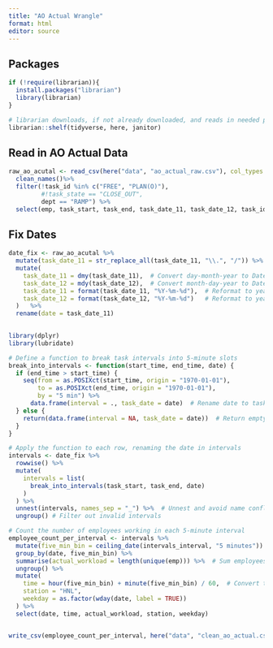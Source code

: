 ```yaml
---
title: "AO Actual Wrangle"
format: html
editor: source
---
```


## Packages
```r

if (!require(librarian)){
  install.packages("librarian")
  library(librarian)
}

# librarian downloads, if not already downloaded, and reads in needed packages
librarian::shelf(tidyverse, here, janitor)

```


## Read in AO Actual Data
```r

raw_ao_acutal <- read_csv(here("data", "ao_actual_raw.csv"), col_types = cols()) %>% 
  clean_names()%>% 
  filter(!task_id %in% c("FREE", "PLAN(O)"),
         #!task_state == "CLOSE_OUT",
         dept == "RAMP") %>% 
  select(emp, task_start, task_end, task_date_11, task_date_12, task_id)


```
## Fix Dates
```r

date_fix <- raw_ao_acutal %>% 
  mutate(task_date_11 = str_replace_all(task_date_11, "\\.", "/")) %>% 
  mutate(
    task_date_11 = dmy(task_date_11),  # Convert day-month-year to Date
    task_date_12 = mdy(task_date_12),  # Convert month-day-year to Date
    task_date_11 = format(task_date_11, "%Y-%m-%d"),  # Reformat to year-month-day
    task_date_12 = format(task_date_12, "%Y-%m-%d")   # Reformat to year-month-day
  )   %>% 
  rename(date = task_date_11)
  

```


```r

library(dplyr)
library(lubridate)

# Define a function to break task intervals into 5-minute slots
break_into_intervals <- function(start_time, end_time, date) {
  if (end_time > start_time) {
    seq(from = as.POSIXct(start_time, origin = "1970-01-01"),
        to = as.POSIXct(end_time, origin = "1970-01-01"),
        by = "5 min") %>%
      data.frame(interval = ., task_date = date)  # Rename date to task_date to avoid conflict
  } else {
    return(data.frame(interval = NA, task_date = date))  # Return empty if times are invalid
  }
}

# Apply the function to each row, renaming the date in intervals
intervals <- date_fix %>%
  rowwise() %>%
  mutate(
    intervals = list(
      break_into_intervals(task_start, task_end, date)
    )
  ) %>%
  unnest(intervals, names_sep = "_") %>%  # Unnest and avoid name conflict with names_sep
  ungroup() # Filter out invalid intervals

# Count the number of employees working in each 5-minute interval
employee_count_per_interval <- intervals %>%
  mutate(five_min_bin = ceiling_date(intervals_interval, "5 minutes")) %>%  # Round down to nearest 5-minute interval
  group_by(date, five_min_bin) %>%
  summarise(actual_workload = length(unique(emp))) %>%  # Sum employees in each bin
  ungroup() %>%
  mutate(
    time = hour(five_min_bin) + minute(five_min_bin) / 60,  # Convert to 0-24 hour format
    station = "HNL",
    weekday = as.factor(wday(date, label = TRUE))
  ) %>%
  select(date, time, actual_workload, station, weekday)


write_csv(employee_count_per_interval, here("data", "clean_ao_actual.csv"))

```

